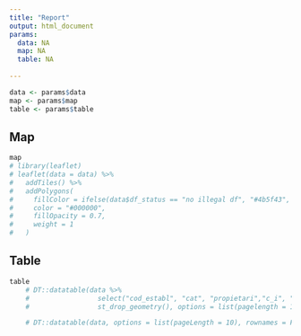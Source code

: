```yaml
---
title: "Report"
output: html_document
params:
  data: NA
  map: NA
  table: NA
  
---
```

```r
data <- params$data
map <- params$map
table <- params$table
```

## Map

```r
map
# library(leaflet)
# leaflet(data = data) %>%
#   addTiles() %>%
#   addPolygons(
#     fillColor = ifelse(data$df_status == "no illegal df", "#4b5f43", "#F26419"),
#     color = "#000000",
#     fillOpacity = 0.7,
#     weight = 1
#   )
```

## Table

```r
table
    # DT::datatable(data %>%
    #                 select("cod_establ", "cat", "propietari","c_i", "ruc" ) %>%
    #                 st_drop_geometry(), options = list(pagelength = 10), rownames = FALSE)

    # DT::datatable(data, options = list(pageLength = 10), rownames = FALSE)

```


